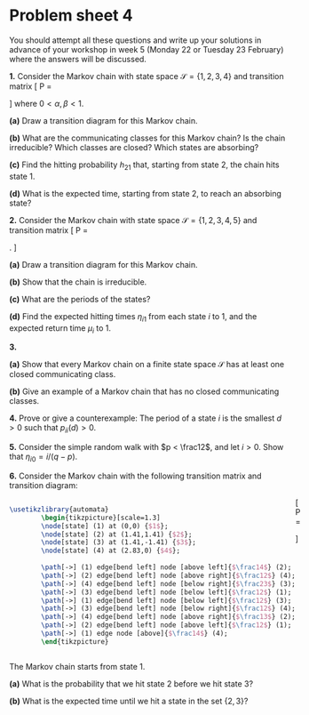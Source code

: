 # Problem sheet 4  {.unnumbered #P04}

<!--
<style>
.fold-btn { 
  float: right; 
  margin: -12px 0 0 0;
}
</style

<script type="text/javascript">
$(document).ready(function() {
  $folds = $(".myanswers");
  $folds.wrapInner("<div class=\"fold-blck\">"); // wrap a div container around content
  $folds.prepend("<button class=\"fold-btn\">Show solution</button>");  // add a button
  $(".fold-blck").toggle();  // fold all blocks
  $(".fold-btn").on("click", function() {  // add onClick event
    $(this).text($(this).text() === "Hide solution" ? "Show solution" : "Hide solution");  // if the text equals "Fold", change it to "Unfold"or else to "Fold" 
    $(this).next(".fold-blck").toggle("linear");  // "swing" is the default easing function. This can be further customized in its speed or the overall animation itself.
  })
});
</script>
-->



<style>
.myanswers { 
display: none !important;
}
</style>



\commfalse



::: {.mysummary}
You should attempt all these questions and write up your solutions in advance of your workshop in week 5 (Monday 22 or Tuesday 23 February) where the answers will be discussed.
:::



::::: {.myq}
**1.** Consider the Markov chain with state space $\mathcal S = \{1,2,3,4\}$ and transition matrix
\[ \mathsf P = \begin{pmatrix} 1 & 0 & 0 & 0 \\
1-\alpha & 0 & \alpha & 0 \\
0 & \beta & 0 & 1-\beta \\
0 & 0 & 0 & 1 \end{pmatrix}   \]
where $0 < \alpha, \beta < 1$.

:::: {.subq}
**(a)** Draw a transition diagram for this Markov chain.

::: {.myanswers data-latex=""}
*Solution.* 

```tikz
\usetikzlibrary{automata}
		\begin{tikzpicture}[shorten >=1pt,scale=1.2]
		\node[state] (1) at (0,0) {$1$};
		\node[state] (2) at (2,0) {$2$};
		\node[state] (3) at (4,0) {$3$};
		\node[state] (4) at (6,0) {$4$};
		
		\path[->] (2) edge node [above] {$1-\alpha$} (1);
		\path[->] (2) edge [bend left] node [above] {$\alpha$} (3);
        \path[->] (3) edge [bend left] node [below] {$\beta$} (2);
		\path[->] (3) edge node [above] {$1-\beta$} (4);
		
		\path[->] (1) edge [loop left]  node [left] {$1$} ();
		\path[->] (4) edge [loop right] node [right] {$1$} ();
		\end{tikzpicture}
```
:::
::::

:::: {.subq}
**(b)** What are the communicating classes for this Markov chain? Is the chain irreducible? Which classes are closed? Which states are absorbing?

::: {.myanswers data-latex=""}
*Solution.* 	Clearly $\{1\}$ and $\{4\}$ are closed communicating classes, so $1$ and $4$ are absorbing states. The other class, $\{2,3\}$ is not closed. Because there are multiple classes, the chain is not irreducible.
:::
::::

:::: {.subq}
**(c)** Find the hitting probability $h_{21}$ that, starting from state 2, the chain hits state 1.

::: {.myanswers data-latex=""}
*Solution.* 	It's clear that $h_{11} = 1$ and $h_{41} = 0$. Then, by conditioning on the first step, we have
	\begin{gather*}
	h_{21} = \alpha h_{31} + (1-\alpha) h_{11} = \alpha h_{31} + 1 - \alpha \\
	h_{31} = \beta h_{21} + (1-\beta) h_{41} = \beta h_{21} .
	\end{gather*}
	Substituting the second equation into the first, we get $h_{21} = \alpha\beta h_{21} + 1 - \alpha$, so
	\[ h_{21} = \frac{1-\alpha}{1-\alpha\beta}  . \]
:::
::::

:::: {.subq}
**(d)** What is the expected time, starting from state 2, to reach an absorbing state?

::: {.myanswers data-latex=""}
*Solution.* Let's write $A = \{1,4\}$ for the absorbing states, and $\eta_{iA}$ for the time to reach an absorbing state starting from state $i$. Clearly $\eta_{1A} = \eta_{4A} = 0$. By conditioning on the first step, we have
	\begin{gather*}
	\eta_{2A} = 1 + \alpha \eta_{3A} + (1-\alpha) \eta_{1A} = 1 + \alpha \eta_{3A}  \\
	\eta_{3A} = 1 + \beta \eta_{2A} + (1-\beta) \eta_{4A} = 1+\beta \eta_{2A} .
	\end{gather*}
	Substituting the second equation into the first gives
	$\eta_{2A}= 1 + \alpha + \alpha\beta \eta_{2A}$, so
	\[ \eta_{2A} = \frac{1+\alpha}{1-\alpha\beta}  . \]
:::
::::
:::::

::::: {.myq}
**2.**
Consider the Markov chain with state space $\mathcal S = \{1,2,3,4,5\}$ and transition matrix
\[ \mathsf P = \begin{pmatrix} 0 & \frac13 & \frac23 & 0 & 0 \\
				0 & 0 & 0 & \frac14 & \frac34 \\
				0 & 0 & 0 & \frac14 & \frac34 \\
				1 & 0 & 0 & 0 & 0 \\
				1 & 0 & 0 & 0 & 0 \end{pmatrix} . \]

:::: {.subq}
**(a)** Draw a transition diagram for this Markov chain.

::: {.myanswers data-latex=""}
*Solution.* 

```tikz
\usetikzlibrary{automata}
	\begin{tikzpicture}[shorten >=1pt,scale=1.8]
	\node[state] (2) at (0,2) {$2$};
	\node[state] (4) at (2,2) {$4$};
	\node[state] (5) at (0,0) {$5$};
	\node[state] (3) at (2,0) {$3$};
	\node[state] (1) at (1,1) {$1$};
	
	\path[->] (2) edge node [above]{$\frac14$} (4);
	\path[->] (2) edge node [left]{$\frac34$} (5);
	\path[->] (4) edge node [below right]{$1$} (1);
	\path[->] (3) edge node [right]{$\frac14$} (4);
	\path[->] (3) edge node [below]{$\frac34$} (5);
	\path[->] (5) edge node [above left]{$1$} (1);
	\path[->] (1) edge node [above right]{$\frac13$} (2);
	\path[->] (1) edge node [below left]{$\frac23$} (3);
	\end{tikzpicture}
```
:::
::::

:::: {.subq}
**(b)** Show that the chain is irreducible.

::: {.myanswers data-latex=""}
*Solution.* We have paths $1 \to 2 \to 4 \to 1$ and $1 \to 3 \to 5 \to 1$, so every state communicates with state 1, and by transitivity every state communicates with every other state.
:::
::::

:::: {.subq}
**(c)** What are the periods of the states?

::: {.myanswers data-latex=""}
*Solution.* Any path from $1$ to $1$ goes $1 \to \{2 \text{ or }3\} \to \{4 \text{ or }5\} \to 1$. So $p_{11}^{(n)} > 0$ if and only if $n$ is a multiple of $3$. So state $1$ has period $d_1 = 3$. Because the chain is irreducible, all other states have period $3$ too.
:::
::::

:::: {.subq}
**(d)** Find the expected hitting times $\eta_{i1}$ from each state $i$ to 1, and the expected return time $\mu_i$ to 1.

::: {.myanswers data-latex=""}
*Solution.* We could do this through a traditional conditioning on the first step argument. But in fact, the cyclic structure $1 \to \{2 \text{ or }3\} \to \{4 \text{ or }5\} \to 1$ makes it immediately clear that $\eta_11 = 0$, $\eta_{41}=\eta_{51} = 1$, $\eta_{21} = \eta_{31} = 2$, and $\mu_1 = 3$.
:::
::::
:::::


::::: {.myq}
**3.**

:::: {.subq}
**(a)** Show that every Markov chain on a finite state space $\mathcal S$ has at least one closed communicating class.

::: {.myanswers data-latex=""}
*Solution.* For communicating classes $C,D$, let's write $C \to D$ if there is an $i \in C$ and $j \in D$ with $i \to j$. Note that we can't have both $C \to D$ and $D \to C$ if $C$ and $D$ are distinct classes. This is because there would be $i_1, j_2 \in C$ and $j_1, i_2 \in D$ such that $i_1 \to j_1 \to i_2 \to j_2 \to i_1$, so they would be the same class. Let's also note that there are a finite number of classes $m$.
		
Pick a class $C_1$. If $C_1$ is closed, we are done; otherwise $C_1 \to C_2$ for some other class $C_2$. If $C_2$ is closed, we are done; otherwise $C_2 \to C_3$ for some class $C_3$ different to $C_1$ and $C_2$. (It can't be $C_1$ by the argument above.) We repeat: if $C_k$ is closed, we are done; otherwise there's a new class $C_{k+1}$ with $C_k \to C_{k+1}$. We eventually find a closed class: we either terminate before step $m$ at a closed class, or otherwise $C_m$ must be closed, as none of the previous $m-1$ classes can be accessible from it, by our earlier argument.
:::
::::

:::: {.subq}
**(b)** Give an example of a Markov chain that has no closed communicating classes.

::: {.myanswers data-latex=""}
*Solution.* By part (a), the state space must be infinite. Here's one example: take $\mathcal S = \mathbb Z$, and $X_{n+1} = X_n + 1$ with probability 1, so the Markov chain just marches up and up. There are no states $i$ and $j$ such that $i \leftrightarrow j$ (except for states communicating with themselves) so each state is a separate class. But clearly there is no absorbing state.
:::
::::
:::::

:::: {.myq}
**4.** Prove or give a counterexample: The period of a state $i$ is the smallest $d > 0$ such that $p_{ii}(d) > 0$.

::: {.myanswers data-latex=""}
*Solution.* The statement is not true. Here's one counterexample:

```tikz
\usetikzlibrary{automata}
		\begin{tikzpicture}[scale=1.2]
		\node[state] (4) at (2.83,0) {A};
		\node[state] (5) at (4.83,0) {$0$};
		\node[state] (6) at (6.56,1) {B};
		\node[state] (7) at (6.56,-1) {C};
    \path[->] (4) edge[bend right] node [below]{$1$} (5);
    \path[->] (5) edge[bend right] node [above]{$\tfrac12$} (4);
    \path[->] (5) edge node [above left]{$\tfrac12$} (6);
    \path[->] (6) edge node [right]{$1$} (7);
    \path[->] (7) edge node [below left]{$1$} (5);
		\end{tikzpicture}
```

We see that $p_{00} = p_{00}(1) = 0$, but $p_{00}(2) = \frac12 > 0$ (going via A) and $p_{00}(3) = \frac12 > 0$ (going via B and C). Hence $d_0 \leq \text{gcd}\{2,3\} = 1$, so $d_0 = 1$, contradicting the statement in the question.
:::
::::

:::: {.myq}
**5.** Consider the simple random walk with $p < \frac12$, and let $i > 0$. Show that
$\eta_{i0} = i/(q-p)$.

::: {.myanswers data-latex=""}
*Solution.* By conditioning on the first step, we have
\[ \eta_{i0} = 1 + p\eta_{i+1\,0} + q\eta_{i-1\,0} . \]
Either by solving this linear difference equation directly or by remembering the solution from when we did expected duration of the gambler's ruin, the general solution is
\[ \eta_{i0} = A + B\rho^i + \frac{i}{q-p} , \]
where $\rho = q/p > 0$.

We have one initial condition $\eta_{00} = 0$ (since we're "already there"). This gives $0 = A + B$, so we have
\[ \eta_{i0} = -B + B\rho^i + \frac{i}{q-p} = B(\rho^i - 1) + \frac{i}{q-p} . \]

We now have to use the principle of the minimum non-negative solution. Since $\rho > 1$, we also have $\rho^i - 1 > 0$. Hence $B$ must be non-negative, to ensure the whole solution is  non-negative, but we want $B$ to be as small as possible, to ensure minimality. Hence we must have $B = 0$, finally giving the solution
\[ \eta_{i0} = \frac{i}{q-p} \]
as desired.
:::
::::

::::: {.myq}
**6.** Consider the Markov chain with the following transition matrix and transition diagram:

::::: {style="display: flex;"}
::: {}
```tikz
\usetikzlibrary{automata}
		\begin{tikzpicture}[scale=1.3]
		\node[state] (1) at (0,0) {$1$};
		\node[state] (2) at (1.41,1.41) {$2$};
		\node[state] (3) at (1.41,-1.41) {$3$};
		\node[state] (4) at (2.83,0) {$4$};
		
		\path[->] (1) edge[bend left] node [above left]{$\frac14$} (2);
		\path[->] (2) edge[bend left] node [above right]{$\frac12$} (4);
		\path[->] (4) edge[bend left] node [below right]{$\frac23$} (3);
		\path[->] (3) edge[bend left] node [below left]{$\frac12$} (1);
		\path[->] (1) edge[bend left] node [below left]{$\frac12$} (3);
		\path[->] (3) edge[bend left] node [below right]{$\frac12$} (4);
		\path[->] (4) edge[bend left] node [above right]{$\frac13$} (2);
		\path[->] (2) edge[bend left] node [above left]{$\frac12$} (1);
		\path[->] (1) edge node [above]{$\frac14$} (4);
		\end{tikzpicture}
```
:::

::: {}
\[ \mathsf P = \begin{pmatrix} 0 & \frac14 & \frac12 & \frac14 \\
               \frac12 & 0& 0& \frac12 \\
               \frac12 & 0& 0& \frac12 \\
               0 & \frac13 & \frac23 & 0 \end{pmatrix} \]
:::
::::

The Markov chain starts from state 1.

:::: {.subq}
**(a)** What is the probability that we hit state 2 before we hit state 3?

::: {.myanswers data-latex=""}
*Solution.* Write $k_i$ for the probability we hit state 2 before state 3 starting from $i$. Then clearly $k_2 = 1$ (since we've hit 2 first) and $k_3 = 0$ (since we've hit 3 first). Further, by conditioning on the first step, $k_4 = \frac13 k_2 + \frac23 k_3 = \frac13$, and
\[ k_1 = \tfrac14 k_2 + \tfrac12k_3 + \tfrac14 k_4   = \tfrac14 + \tfrac14 k_4 = \tfrac14 + \tfrac14\tfrac13 = \tfrac13 . \]
The desired solution is $k_1 = \frac13$.
:::
::::

:::: {.subq}
**(b)** What is the expected time until we hit a state in the set $\{2,3\}$?

::: {.myanswers data-latex=""}
*Solution.* Let $A = \{2,3\}$, and $\eta_{iA}$ be the expected time until hitting the first of states $2$ and $3$ starting from $i$. Clearly $\eta_{2A} = \eta_{3A} = 0$. By conditioning on the first step, $\eta_{4A} = 1+ \frac13 \eta_{2A} + \frac23 \eta_{3A} = 1$, and
\[ \eta_{1A} = 1 + \tfrac14 \eta_{2A} + \tfrac12\eta_{3A} + \tfrac14 \eta_{4A} = 1 + \tfrac14 = \tfrac54 .        \]
The desired solution is $\eta_{1A} = \tfrac54$.
:::
::::
:::::




